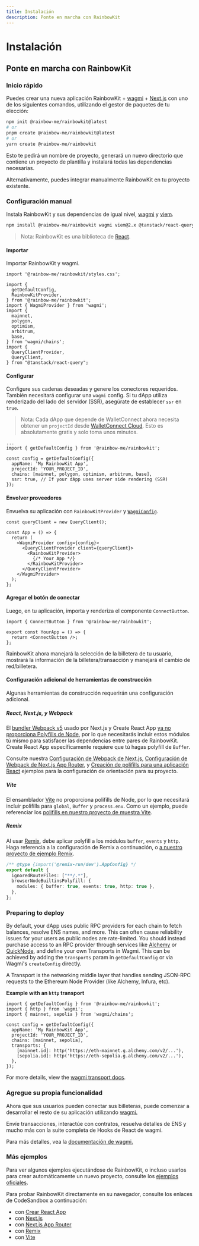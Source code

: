 ```yaml
---
title: Instalación
description: Ponte en marcha con RainbowKit
---
```


# Instalación

## Ponte en marcha con RainbowKit

### Inicio rápido

Puedes crear una nueva aplicación RainbowKit + [wagmi](https://wagmi.sh) + [Next.js](https://nextjs.org) con uno de los siguientes comandos, utilizando el gestor de paquetes de tu elección:

```bash
npm init @rainbow-me/rainbowkit@latest
# or
pnpm create @rainbow-me/rainbowkit@latest
# or
yarn create @rainbow-me/rainbowkit
```

Esto te pedirá un nombre de proyecto, generará un nuevo directorio que contiene un proyecto de plantilla y instalará todas las dependencias necesarias.

Alternativamente, puedes integrar manualmente RainbowKit en tu proyecto existente.

### Configuración manual

Instala RainbowKit y sus dependencias de igual nivel, [wagmi](https://wagmi.sh/) y [viem](https://viem.sh).

```bash
npm install @rainbow-me/rainbowkit wagmi viem@2.x @tanstack/react-query
```

> Nota: RainbowKit es una biblioteca de [React](https://reactjs.org/).

#### Importar

Importar RainbowKit y wagmi.

```tsx
import '@rainbow-me/rainbowkit/styles.css';

import {
  getDefaultConfig,
  RainbowKitProvider,
} from '@rainbow-me/rainbowkit';
import { WagmiProvider } from 'wagmi';
import {
  mainnet,
  polygon,
  optimism,
  arbitrum,
  base,
} from 'wagmi/chains';
import {
  QueryClientProvider,
  QueryClient,
} from "@tanstack/react-query";
```

#### Configurar

Configure sus cadenas deseadas y genere los conectores requeridos. También necesitará configurar una `wagmi` config. Si tu dApp utiliza renderizado del lado del servidor (SSR), asegúrate de establecer `ssr` en `true`.

> Nota: Cada dApp que depende de WalletConnect ahora necesita obtener un `projectId` desde [WalletConnect Cloud](https://cloud.walletconnect.com/). Esto es absolutamente gratis y solo toma unos minutos.

```tsx line=4-99
...
import { getDefaultConfig } from '@rainbow-me/rainbowkit';

const config = getDefaultConfig({
  appName: 'My RainbowKit App',
  projectId: 'YOUR_PROJECT_ID',
  chains: [mainnet, polygon, optimism, arbitrum, base],
  ssr: true, // If your dApp uses server side rendering (SSR)
});
```

#### Envolver proveedores

Envuelva su aplicación con `RainbowKitProvider` y [`WagmiConfig`](https://wagmi.sh/docs/provider).

```tsx
const queryClient = new QueryClient();

const App = () => {
  return (
    <WagmiProvider config={config}>
      <QueryClientProvider client={queryClient}>
        <RainbowKitProvider>
          {/* Your App */}
        </RainbowKitProvider>
      </QueryClientProvider>
    </WagmiProvider>
  );
};
```

#### Agregar el botón de conectar

Luego, en tu aplicación, importa y renderiza el componente `ConnectButton`.

```tsx
import { ConnectButton } from '@rainbow-me/rainbowkit';

export const YourApp = () => {
  return <ConnectButton />;
};
```

RainbowKit ahora manejará la selección de la billetera de tu usuario, mostrará la información de la billetera/transacción y manejará el cambio de red/billetera.

#### Configuración adicional de herramientas de construcción

Algunas herramientas de construcción requerirán una configuración adicional.

##### React, Next.js, y Webpack

El [bundler Webpack v5](https://webpack.js.org/blog/2020-10-10-webpack-5-release/) usado por Next.js y Create React App [ya no proporciona Polyfills de Node](https://webpack.js.org/blog/2020-10-10-webpack-5-release/#automatic-nodejs-polyfills-removed), por lo que necesitarás incluir estos módulos tú mismo para satisfacer las dependencias entre pares de RainbowKit. Create React App específicamente requiere que tú hagas polyfill de `Buffer`.

Consulte nuestra [Configuración de Webpack de Next.js](https://github.com/rainbow-me/rainbowkit/blob/main/examples/with-next/next.config.js), [Configuración de Webpack de Next.js App Router](https://github.com/rainbow-me/rainbowkit/blob/main/examples/with-next-app/next.config.js), y [Creación de polifills para una aplicación React](https://github.com/rainbow-me/rainbowkit/blob/main/examples/with-create-react-app/src/polyfills.ts) ejemplos para la configuración de orientación para su proyecto.

##### Vite

El ensamblador [Vite](https://vitejs.dev) no proporciona polifills de Node, por lo que necesitará incluir polifills para `global`, `Buffer` y `process.env`. Como un ejemplo, puede referenciar los [polifills en nuestro proyecto de muestra Vite](https://github.com/rainbow-me/rainbowkit/tree/main/examples/with-vite/src/polyfills.ts).

##### Remix

Al usar [Remix](https://remix.run), debe aplicar polyfill a los módulos `buffer`, `events` y `http`. Haga referencia a la configuración de Remix a continuación, o [a nuestro proyecto de ejemplo Remix](https://github.com/rainbow-me/rainbowkit/blob/main/examples/with-remix).

```ts
/** @type {import('@remix-run/dev').AppConfig} */
export default {
  ignoredRouteFiles: ["**/.*"],
  browserNodeBuiltinsPolyfill: {
    modules: { buffer: true, events: true, http: true },
  },
};
```

### Preparing to deploy

By default, your dApp uses public RPC providers for each chain to fetch balances, resolve ENS names, and more. This can often cause reliability issues for your users as public nodes are rate-limited. You should instead purchase access to an RPC provider through services like [Alchemy](https://www.alchemy.com/) or [QuickNode](https://www.quicknode.com/), and define your own Transports in Wagmi. This can be achieved by adding the `transports` param in `getDefaultConfig` or via Wagmi's `createConfig` directly.

A Transport is the networking middle layer that handles sending JSON-RPC requests to the Ethereum Node Provider (like Alchemy, Infura, etc).

**Example with an `http` transport**

```tsx
import { getDefaultConfig } from '@rainbow-me/rainbowkit';
import { http } from 'wagmi';
import { mainnet, sepolia } from 'wagmi/chains';

const config = getDefaultConfig({
  appName: 'My RainbowKit App',
  projectId: 'YOUR_PROJECT_ID',
  chains: [mainnet, sepolia],
  transports: {
    [mainnet.id]: http('https://eth-mainnet.g.alchemy.com/v2/...'),
    [sepolia.id]: http('https://eth-sepolia.g.alchemy.com/v2/...'),
  },
});
```

For more details, view the [wagmi transport docs](https://wagmi.sh/core/api/transports#transports).

### Agregue su propia funcionalidad

Ahora que sus usuarios pueden conectar sus billeteras, puede comenzar a desarrollar el resto de su aplicación utilizando [wagmi.](https://wagmi.sh)

Envíe transacciones, interactúe con contratos, resuelva detalles de ENS y mucho más con la suite completa de Hooks de React de wagmi.

Para más detalles, vea la [documentación de wagmi.](https://wagmi.sh)

### Más ejemplos

Para ver algunos ejemplos ejecutándose de RainbowKit, o incluso usarlos para crear automáticamente un nuevo proyecto, consulte los [ejemplos oficiales](https://github.com/rainbow-me/rainbowkit/tree/main/examples).

Para probar RainbowKit directamente en su navegador, consulte los enlaces de CodeSandbox a continuación:

- con [Crear React App](https://codesandbox.io/p/sandbox/github/rainbow-me/rainbowkit/tree/main/examples/with-create-react-app)
- con [Next.js](https://codesandbox.io/p/sandbox/github/rainbow-me/rainbowkit/tree/main/examples/with-next)
- con [Next.js App Router](https://codesandbox.io/p/sandbox/github/rainbow-me/rainbowkit/tree/main/examples/with-next-app)
- con [Remix](https://codesandbox.io/p/sandbox/github/rainbow-me/rainbowkit/tree/main/examples/with-remix)
- con [Vite](https://codesandbox.io/p/sandbox/github/rainbow-me/rainbowkit/tree/main/examples/with-vite)

